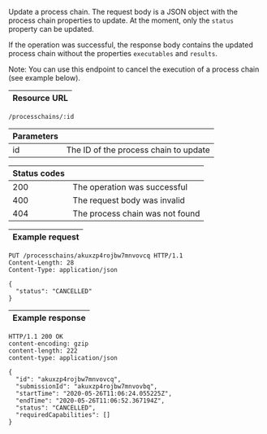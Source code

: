 
Update a <ScrollLink href="#process-chains">process chain</ScrollLink>. The request
body is a JSON object with the process chain properties to update. At the
moment, only the `status` property can be updated.

If the operation was successful, the response body contains
the updated process chain without the properties `executables` and `results`.

Note: You can use this endpoint to cancel the execution of a process chain (see
example below).

| Resource URL |
| ------------ |

```http
/processchains/:id
```

| Parameters |                                    |
| ---------- | ---------------------------------- |
| id         | The ID of the process chain to update |

| Status codes |                              |
| ------------ | ---------------------------- |
| 200          | The operation was successful |
| 400          | The request body was invalid |
| 404          | The process chain was not found  |

| Example request |
| --------------- |

```http
PUT /processchains/akuxzp4rojbw7mnvovcq HTTP/1.1
Content-Length: 28
Content-Type: application/json

{
  "status": "CANCELLED"
}
```

| Example response |
| ---------------- |

```http
HTTP/1.1 200 OK
content-encoding: gzip
content-length: 222
content-type: application/json

{
  "id": "akuxzp4rojbw7mnvovcq",
  "submissionId": "akuxzp4rojbw7mnvovbq",
  "startTime": "2020-05-26T11:06:24.055225Z",
  "endTime": "2020-05-26T11:06:52.367194Z",
  "status": "CANCELLED",
  "requiredCapabilities": []
}
```
